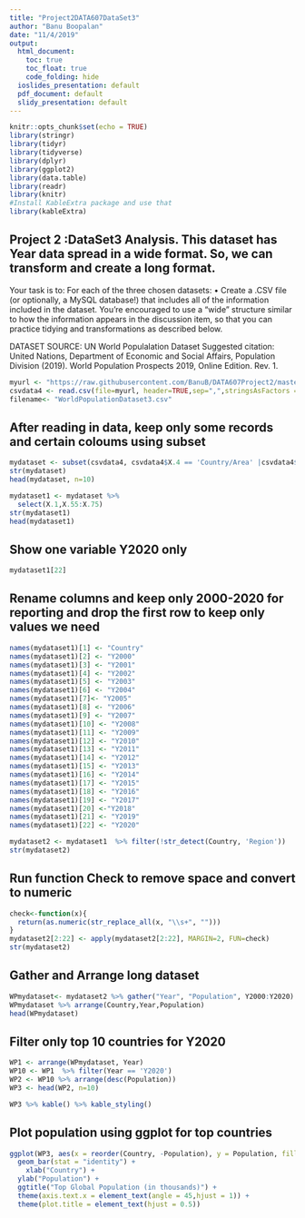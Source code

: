 ```yaml
---
title: "Project2DATA607DataSet3"
author: "Banu Boopalan"
date: "11/4/2019"
output:
  html_document:
    toc: true
    toc_float: true
    code_folding: hide
  ioslides_presentation: default
  pdf_document: default
  slidy_presentation: default
---
```


```r
knitr::opts_chunk$set(echo = TRUE)
library(stringr)
library(tidyr)
library(tidyverse)
library(dplyr)
library(ggplot2)
library(data.table)
library(readr)
library(knitr)
#Install KableExtra package and use that
library(kableExtra)
```

## Project 2 :DataSet3 Analysis. This dataset has Year data spread in a wide format. So, we can transform and create a long format.

Your task is to: For each of the three chosen datasets: • Create a .CSV file (or optionally, a MySQL database!) that includes all of the information included in the dataset.  You’re encouraged to use a “wide” structure similar to how the information appears in the discussion item, so that you can practice tidying and transformations as described below. 

DATASET SOURCE: UN World Populalation Dataset
Suggested citation: United Nations, Department of Economic and Social Affairs, Population Division (2019). World Population Prospects 2019, Online Edition. Rev. 1.							


```r
myurl <- "https://raw.githubusercontent.com/BanuB/DATA607Project2/master/WorldTOTAL_POPULATION_BOTH_SEXESFinal.csv"
csvdata4 <- read.csv(file=myurl, header=TRUE,sep=",",stringsAsFactors = FALSE,na.strings=c("NA"))
filename<- "WorldPopulationDataset3.csv"
```

## After reading in data, keep only some records and certain coloums using subset


```r
mydataset <- subset(csvdata4, csvdata4$X.4 == 'Country/Area' |csvdata4$X.4 == 'Type' )
str(mydataset)
head(mydataset, n=10)

mydataset1 <- mydataset %>%
  select(X.1,X.55:X.75)
str(mydataset1)
head(mydataset1)
```


## Show one variable Y2020 only

```r
mydataset1[22]
```

## Rename columns and keep only 2000-2020 for reporting and drop the first row to keep only values we need


```r
names(mydataset1)[1] <- "Country"
names(mydataset1)[2] <- "Y2000"
names(mydataset1)[3] <- "Y2001"
names(mydataset1)[4] <- "Y2002"
names(mydataset1)[5] <- "Y2003"
names(mydataset1)[6] <- "Y2004"
names(mydataset1)[7]<- "Y2005"
names(mydataset1)[8] <- "Y2006"
names(mydataset1)[9] <- "Y2007"
names(mydataset1)[10] <- "Y2008"
names(mydataset1)[11] <- "Y2009"
names(mydataset1)[12] <- "Y2010"
names(mydataset1)[13] <- "Y2011"
names(mydataset1)[14] <- "Y2012"
names(mydataset1)[15] <- "Y2013"
names(mydataset1)[16] <- "Y2014"
names(mydataset1)[17] <- "Y2015"
names(mydataset1)[18] <- "Y2016"
names(mydataset1)[19] <- "Y2017"
names(mydataset1)[20] <-"Y2018"
names(mydataset1)[21] <- "Y2019"
names(mydataset1)[22] <- "Y2020"

mydataset2 <- mydataset1  %>% filter(!str_detect(Country, 'Region'))
str(mydataset2)

```

## Run function Check to remove space and convert to numeric


```r
check<-function(x){
  return(as.numeric(str_replace_all(x, "\\s+", "")))
}
mydataset2[2:22] <- apply(mydataset2[2:22], MARGIN=2, FUN=check)
str(mydataset2)
```

## Gather and Arrange long dataset


```r
WPmydataset<- mydataset2 %>% gather("Year", "Population", Y2000:Y2020)
WPmydataset %>% arrange(Country,Year,Population) 
head(WPmydataset)
```

## Filter only top 10 countries for Y2020


```r
WP1 <- arrange(WPmydataset, Year)
WP10 <- WP1  %>% filter(Year == 'Y2020')
WP2 <- WP10 %>% arrange(desc(Population)) 
WP3 <- head(WP2, n=10)

WP3 %>% kable() %>% kable_styling()
```

## Plot population using ggplot for top countries


```r
ggplot(WP3, aes(x = reorder(Country, -Population), y = Population, fill = Country)) +
  geom_bar(stat = "identity") +
    xlab("Country") +
  ylab("Population") +
  ggtitle("Top Global Population (in thousands)") +
  theme(axis.text.x = element_text(angle = 45,hjust = 1)) + 
  theme(plot.title = element_text(hjust = 0.5))

```
